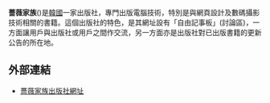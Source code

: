 '''薔薇家族'''({{lang|ko|'''장미가족'''}})是[[大韓民國|韓國]]一家出版社，專門出版電腦技術，特別是與網頁設計及數碼攝影技術相關的書籍。這個出版社的特色，是其網址設有「自由記事板」(討論區)，一方面讓用戶與出版社或用戶之間作交流，另一方面亦是出版社對已出版書籍的更新公告的所在地。

==外部連結==
* [https://web.archive.org/web/20080210020404/http://www.rosebook.co.kr/ 薔薇家族出版社網址]

{{korea-stub}}